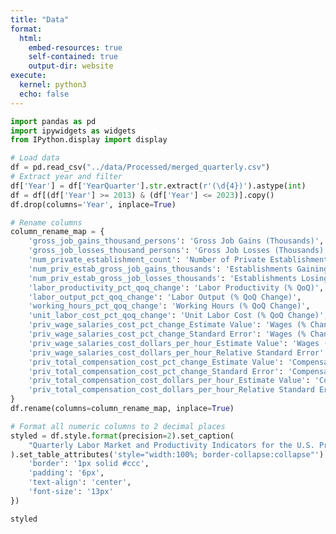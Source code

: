 ```yaml
---
title: "Data"
format:
  html:
    embed-resources: true
    self-contained: true
    output-dir: website
execute:
  kernel: python3
  echo: false
---
```


```python
import pandas as pd
import ipywidgets as widgets
from IPython.display import display

# Load data
df = pd.read_csv("../data/Processed/merged_quarterly.csv")
# Extract year and filter
df['Year'] = df['YearQuarter'].str.extract(r'(\d{4})').astype(int)
df = df[(df['Year'] >= 2013) & (df['Year'] <= 2023)].copy()
df.drop(columns='Year', inplace=True)

# Rename columns
column_rename_map = {
    'gross_job_gains_thousand_persons': 'Gross Job Gains (Thousands)',
    'gross_job_losses_thousand_persons': 'Gross Job Losses (Thousands)',
    'num_private_establishment_count': 'Number of Private Establishments',
    'num_priv_estab_gross_job_gains_thousands': 'Establishments Gaining Jobs (Thousands)',
    'num_priv_estab_gross_job_losses_thousands': 'Establishments Losing Jobs (Thousands)',
    'labor_productivity_pct_qoq_change': 'Labor Productivity (% QoQ)',
    'labor_output_pct_qoq_change': 'Labor Output (% QoQ Change)',
    'working_hours_pct_qoq_change': 'Working Hours (% QoQ Change)',
    'unit_labor_cost_pct_qoq_change': 'Unit Labor Cost (% QoQ Change)',
    'priv_wage_salaries_cost_pct_change_Estimate Value': 'Wages (% Change, Estimate)',
    'priv_wage_salaries_cost_pct_change_Standard Error': 'Wages (% Change, Std. Error)',
    'priv_wage_salaries_cost_dollars_per_hour_Estimate Value': 'Wages ($/Hour, Estimate)',
    'priv_wage_salaries_cost_dollars_per_hour_Relative Standard Error': 'Wages ($/Hour, Rel. Std. Error)',
    'priv_total_compensation_cost_pct_change_Estimate Value': 'Compensation (% Change, Estimate)',
    'priv_total_compensation_cost_pct_change_Standard Error': 'Compensation (% Change, Std. Error)',
    'priv_total_compensation_cost_dollars_per_hour_Estimate Value': 'Compensation ($/Hour, Estimate)',
    'priv_total_compensation_cost_dollars_per_hour_Relative Standard Error': 'Compensation ($/Hour, Rel. Std. Error)'
}
df.rename(columns=column_rename_map, inplace=True)

# Format all numeric columns to 2 decimal places
styled = df.style.format(precision=2).set_caption(
    "Quarterly Labor Market and Productivity Indicators for the U.S. Private Sector (2013–2023)"
).set_table_attributes('style="width:100%; border-collapse:collapse"').set_properties(**{
    'border': '1px solid #ccc',
    'padding': '6px',
    'text-align': 'center',
    'font-size': '13px'
})

styled
```

